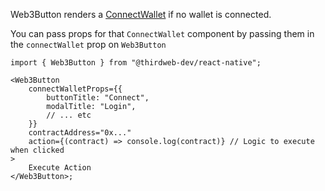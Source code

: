 Web3Button renders a [ConnectWallet](/react-native/ConnectWallet) if no wallet is connected.

You can pass props for that `ConnectWallet` component by passing them in the `connectWallet` prop on `Web3Button`

```tsx
import { Web3Button } from "@thirdweb-dev/react-native";

<Web3Button
	connectWalletProps={{
		buttonTitle: "Connect",
		modalTitle: "Login",
		// ... etc
	}}
	contractAddress="0x..."
	action={(contract) => console.log(contract)} // Logic to execute when clicked
>
	Execute Action
</Web3Button>;
```
